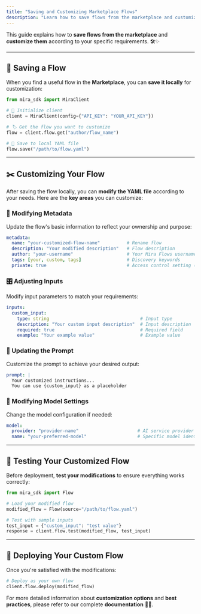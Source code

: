 ```yaml
---
title: "Saving and Customizing Marketplace Flows"
description: "Learn how to save flows from the marketplace and customize them according to your specific requirements"
---
```


This guide explains how to **save flows from the marketplace** and **customize them** according to your specific requirements. 🛠️✨

***

## 💾 Saving a Flow

When you find a useful flow in the **Marketplace**, you can **save it locally** for customization:

```python Python
from mira_sdk import MiraClient

# 🔑 Initialize client
client = MiraClient(config={"API_KEY": "YOUR_API_KEY"})

# 🏷️ Get the flow you want to customize
flow = client.flow.get("author/flow_name")

# 💾 Save to local YAML file
flow.save("/path/to/flow.yaml")
```

***

## ✂️ Customizing Your Flow

After saving the flow locally, you can **modify the YAML file** according to your needs. Here are the **key areas** you can customize:

### 📝 Modifying Metadata

Update the flow's basic information to reflect your ownership and purpose:

```yaml .yaml
metadata:
  name: "your-customized-flow-name"          # Rename flow 
  description: "Your modified description"   # Flow description
  author: "your-username"                    # Your Mira Flows username
  tags: [your, custom, tags]                 # Discovery keywords
  private: true                              # Access control setting (true/false)
```

### 🎛️ Adjusting Inputs

Modify input parameters to match your requirements:

```yaml .yaml
inputs:
  custom_input:
    type: string                                  # Input type
    description: "Your custom input description"  # Input description
    required: true                                # Required field
    example: "Your example value"                 # Example value
```

### 📝 Updating the Prompt

Customize the prompt to achieve your desired output:

```yaml .yaml
prompt: |
  Your customized instructions...
  You can use {custom_input} as a placeholder
```

### 🤖 Modifying Model Settings

Change the model configuration if needed:

```yaml .yaml
model:
  provider: "provider-name"                      # AI service provider
  name: "your-preferred-model"                   # Specific model identifier
```

***

## 🧪 Testing Your Customized Flow

Before deployment, **test your modifications** to ensure everything works correctly:

```python Python
from mira_sdk import Flow

# Load your modified flow
modified_flow = Flow(source="/path/to/flow.yaml")

# Test with sample inputs
test_input = {"custom_input": "test value"}
response = client.flow.test(modified_flow, test_input)
```

***

## 🚀 Deploying Your Custom Flow

Once you're satisfied with the modifications:

```python Python
# Deploy as your own flow
client.flow.deploy(modified_flow)
```

For more detailed information about **customization options** and **best practices**, please refer to our complete **documentation** 📖🔗.